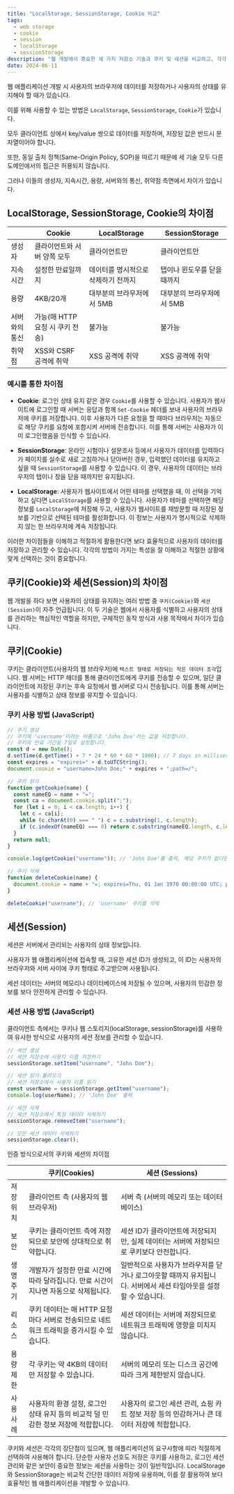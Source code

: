 ```yaml
---
title: "LocalStorage, SessionStorage, Cookie 비교"
tags:
  - web storage
  - cookie
  - session
  - localStorage
  - sessionStorage
description: "웹 개발에서 중요한 세 가지 저장소 기술과 쿠키 및 세션을 비교하고, 각각의 특징과 차이점을 알아봅니다."
date: 2024-06-11
---
```


웹 애플리케이션 개발 시 사용자의 브라우저에 데이터를 저장하거나 사용자의 상태를 유지해야 할 때가 있습니다. 

이를 위해 사용할 수 있는 방법은 `LocalStorage`, `SessionStorage`, `Cookie`가 있습니다. 

모두 클라이언트 상에서 key/value 쌍으로 데이터를 저장하며, 저장된 값은 반드시 문자열이어야 합니다. 

또한, 동일 출처 정책(Same-Origin Policy, SOP)을 따르기 때문에 세 기술 모두 다른 도메인에서의 접근은 허용되지 않습니다. 

그러나 이들의 생성자, 지속시간, 용량, 서버와의 통신, 취약점 측면에서 차이가 있습니다.

## LocalStorage, SessionStorage, Cookie의 차이점

|               | Cookie                          | LocalStorage                        | SessionStorage              |
| ------------- | ------------------------------- | ----------------------------------- | --------------------------- |
| 생성자        | 클라이언트와 서버 양쪽 모두     | 클라이언트만                        | 클라이언트만                |
| 지속시간      | 설정한 만료일까지               | 데이터를 명시적으로 삭제하기 전까지 | 탭이나 윈도우를 닫을 때까지 |
| 용량          | 4KB/20개                        | 대부분의 브라우저에서 5MB           | 대부분의 브라우저에서 5MB   |
| 서버와의 통신 | 가능(매 HTTP 요청 시 쿠키 전송) | 불가능                              | 불가능                      |
| 취약점        | XSS와 CSRF 공격에 취약          | XSS 공격에 취약                     | XSS 공격에 취약             |

### 예시를 통한 차이점

- **Cookie**: 로그인 상태 유지 같은 경우 `Cookie`를 사용할 수 있습니다. 사용자가 웹사이트에 로그인할 때 서버는 응답과 함께 `Set-Cookie` 헤더를 보내 사용자의 브라우저에 쿠키를 저장합니다. 이후 사용자가 다른 요청을 할 때마다 브라우저는 자동으로 해당 쿠키를 요청에 포함시켜 서버에 전송합니다. 이를 통해 서버는 사용자가 이미 로그인했음을 인식할 수 있습니다.

- **SessionStorage**: 온라인 시험이나 설문조사 등에서 사용자가 데이터를 입력하다가 페이지를 실수로 새로 고침하거나 닫아버린 경우, 입력했던 데이터를 유지하고 싶을 때 `SessionStorage`를 사용할 수 있습니다. 이 경우, 사용자의 데이터는 브라우저의 탭이나 창을 닫을 때까지만 유지됩니다.

- **LocalStorage**: 사용자가 웹사이트에서 어떤 테마를 선택했을 때, 이 선택을 기억하고 싶다면 `LocalStorage`를 사용할 수 있습니다. 사용자가 테마를 선택하면 해당 정보를 `LocalStorage`에 저장해 두고, 사용자가 웹사이트를 재방문할 때 저장된 정보를 기반으로 선택된 테마를 활성화합니다. 이 정보는 사용자가 명시적으로 삭제하지 않는 한 브라우저에 계속 저장됩니다.

이러한 차이점들을 이해하고 적절하게 활용한다면 보다 효율적으로 사용자의 데이터를 저장하고 관리할 수 있습니다. 각각의 방법이 가지는 특성을 잘 이해하고 적절한 상황에 맞게 선택하는 것이 중요합니다.

## 쿠키(Cookie)와 세션(Session)의 차이점

웹 개발을 하다 보면 사용자의 상태를 유지하는 여러 방법 중 `쿠키(Cookie)`와 `세션(Session)`이 자주 언급됩니다. 이 두 기술은 웹에서 사용자를 식별하고 사용자의 상태를 관리하는 핵심적인 역할을 하지만, 구체적인 동작 방식과 사용 목적에서 차이가 있습니다.

## 쿠키(Cookie)

쿠키는 클라이언트(사용자의 웹 브라우저)에 `텍스트 형태로 저장되는 작은 데이터 조각`입니다. 웹 서버는 HTTP 헤더를 통해 클라이언트에게 쿠키를 전송할 수 있으며, 일단 클라이언트에 저장된 쿠키는 후속 요청에서 웹 서버로 다시 전송됩니다. 이를 통해 서버는 사용자를 식별하고 상태 정보를 유지할 수 있습니다.

### 쿠키 사용 방법 (JavaScript)

```javascript
// 쿠기 생성
// 쿠키에 'username'이라는 이름으로 'John Doe'라는 값을 저장합니다.
// 쿠키의 만료 기간을 7일로 설정합니다.
const d = new Date();
d.setTime(d.getTime() + 7 * 24 * 60 * 60 * 1000); // 7 days in milliseconds
const expires = "expires=" + d.toUTCString();
document.cookie = "username=John Doe;" + expires + ";path=/";
```

```javascript
// 쿠키 읽기
function getCookie(name) {
  const nameEQ = name + "=";
  const ca = document.cookie.split(";");
  for (let i = 0; i < ca.length; i++) {
    let c = ca[i];
    while (c.charAt(0) === " ") c = c.substring(1, c.length);
    if (c.indexOf(nameEQ) === 0) return c.substring(nameEQ.length, c.length);
  }
  return null;
}

console.log(getCookie("username")); // 'John Doe'를 출력, 해당 쿠키가 없다면 null을 반환
```

```javascript
// 쿠기 삭제
function deleteCookie(name) {
  document.cookie = name + "=; expires=Thu, 01 Jan 1970 00:00:00 UTC; path=/";
}

deleteCookie("username"); // 'username' 쿠키를 삭제
```

## 세션(Session)

세션은 서버에서 관리되는 사용자의 상태 정보입니다.

사용자가 웹 애플리케이션에 접속할 때, 고유한 세션 ID가 생성되고, 이 ID는 사용자의 브라우저와 서버 사이에 쿠키 형태로 주고받으며 사용됩니다.

세션 데이터는 서버의 메모리나 데이터베이스에 저장될 수 있으며, 사용자의 민감한 정보를 보다 안전하게 관리할 수 있습니다.

### 세션 사용 방법 (JavaScript)

클라이언트 측에서는 쿠키나 웹 스토리지(localStorage, sessionStorage)를 사용하여 유사한 방식으로 사용자의 세션 정보를 관리할 수 있습니다.

```javascript
// 세션 생성
// 세션 저장소에 사용자 이름 저장하기
sessionStorage.setItem("username", "John Doe");

// 세션 읽기-불러오기
// 세션 저장소에서 사용자 이름 읽기
const userName = sessionStorage.getItem("username");
console.log(userName); // 'John Doe' 출력

// 세션 삭제
// 세션 저장소에서 특정 데이터 삭제하기
sessionStorage.removeItem("username");

// 모든 세션 데이터 삭제하기
sessionStorage.clear();
```

인증 방식으로서의 쿠키와 세션의 차이점

|           | 쿠키(Cookies)                                                                            | 세션 (Sessions)                                                                                                  |
| --------- | ---------------------------------------------------------------------------------------- | ---------------------------------------------------------------------------------------------------------------- |
| 저장 위치 | 클라이언트 측 (사용자의 웹 브라우저)                                                     | 서버 측 (서버의 메모리 또는 데이터베이스)                                                                        |
| 보안      | 쿠키는 클라이언트 측에 저장되므로 보안에 상대적으로 취약합니다.                          | 세션 ID가 클라이언트에 저장되지만, 실제 데이터는 서버에 저장되므로 쿠키보다 안전합니다.                          |
| 생명주기  | 개발자가 설정한 만료 시간에 따라 달라집니다. 만료 시간이 지나면 자동으로 삭제됩니다.     | 일반적으로 사용자가 브라우저를 닫거나 로그아웃할 때까지 유지됩니다. 서버에서 세션 타임아웃을 설정할 수 있습니다. |
| 리소스    | 쿠키 데이터는 매 HTTP 요청마다 서버로 전송되므로 네트워크 트래픽을 증가시킬 수 있습니다. | 세션 데이터는 서버에 저장되므로 네트워크 트래픽에 영향을 미치지 않습니다.                                        |
| 용량 제한 | 각 쿠키는 약 4KB의 데이터만 저장할 수 있습니다.                                          | 서버의 메모리 또는 디스크 공간에 따라 크게 제한받지 않습니다.                                                    |
| 사용 사례 | 사용자의 환경 설정, 로그인 상태 유지 등의 비교적 덜 민감한 정보 저장에 적합합니다.       | 사용자의 로그인 세션 관리, 쇼핑 카트 정보 저장 등의 민감하거나 큰 데이터 저장에 적합합니다.                      |

쿠키와 세션은 각각의 장단점이 있으며, 웹 애플리케이션의 요구사항에 따라 적절하게 선택하여 사용해야 합니다. 단순한 사용자 선호도 저장은 쿠키를 사용하고, 로그인 세션 관리와 같은 보안이 중요한 정보는 세션을 사용하는 것이 일반적입니다. LocalStorage와 SessionStorage는 비교적 간단한 데이터 저장에 유용하며, 이를 잘 활용하여 보다 효율적인 웹 애플리케이션을 개발할 수 있습니다.
